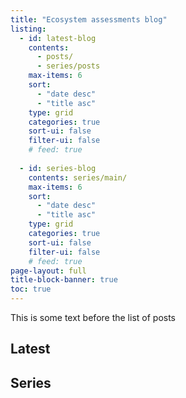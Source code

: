 ```yaml
---
title: "Ecosystem assessments blog"
listing:
  - id: latest-blog
    contents: 
      - posts/
      - series/posts
    max-items: 6
    sort:
      - "date desc"
      - "title asc"
    type: grid
    categories: true
    sort-ui: false
    filter-ui: false
    # feed: true
    
  - id: series-blog
    contents: series/main/
    max-items: 6
    sort: 
      - "date desc"
      - "title asc"
    type: grid
    categories: true
    sort-ui: false
    filter-ui: false
    # feed: true
page-layout: full
title-block-banner: true
toc: true
---
```


This is some text before the list of posts

## Latest
:::{#latest-blog}
:::

## Series
:::{#series-blog}
:::
